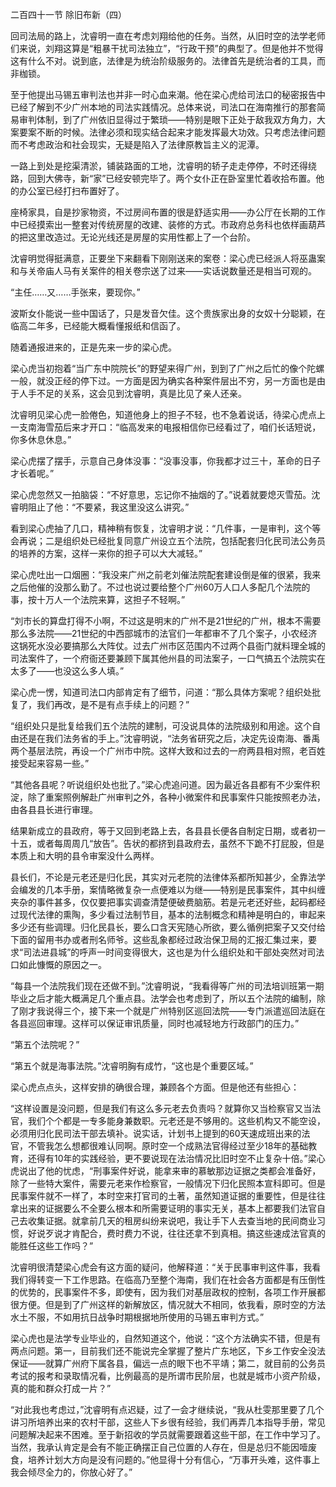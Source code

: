 

二百四十一节 除旧布新（四）

回司法局的路上，沈睿明一直在考虑刘翔给他的任务。当然，从旧时空的法学老师们来说，刘翔这算是“粗暴干扰司法独立”，“行政干预”的典型了。但是他并不觉得这有什么不对。说到底，法律是为统治阶级服务的。法律首先是统治者的工具，而非枷锁。

至于他提出马锡五审判法也并非一时心血来潮。他在梁心虎给司法口的秘密报告中已经了解到不少广州本地的司法实践情况。总体来说，司法口在海南推行的那套简易审判体制，到了广州依旧显得过于繁琐――特别是眼下正处于敌我双方角力，大案要案不断的时候。法律必须和现实结合起来才能发挥最大功效。只考虑法律问题而不考虑政治和社会现实，无疑是陷入了法律原教旨主义的泥潭。

一路上到处是挖渠清淤，铺装路面的工地，沈睿明的轿子走走停停，不时还得绕路，回到大佛寺，新“家”已经安顿完毕了。两个女仆正在卧室里忙着收拾布置。他的办公室已经打扫布置好了。

座椅家具，自是抄家物资，不过房间布置的很是舒适实用――办公厅在长期的工作中已经摸索出一整套对传统房屋的改建、装修的方式。市政府总务科也依样画葫芦的把这里改造过。无论光线还是房屋的实用性都上了一个台阶。

沈睿明觉得挺满意，正要坐下来翻看下刚刚送来的案卷：梁心虎已经派人将巫蛊案和与关帝庙人马有关案件的相关卷宗送了过来――实话说数量还是相当可观的。

“主任……又……手张来，要现你。”

波斯女仆能说一些中国话了，只是发音欠佳。这个贵族家出身的女奴十分聪颖，在临高二年多，已经能大概看懂报纸和信函了。

随着通报进来的，正是先来一步的梁心虎。

梁心虎当初抱着“当广东中院院长”的野望来得广州，到到了广州之后忙的像个陀螺一般，就没正经的停下过。一方面是因为确实各种案件层出不穷，另一方面也是由于人手不足的关系，这会见到沈睿明，真是比见了亲人还亲。

沈睿明见梁心虎一脸倦色，知道他身上的担子不轻，也不急着说话，待梁心虎点上一支南海雪茄后来才开口：“临高发来的电报相信你已经看过了，咱们长话短说，你多休息休息。”

梁心虎摆了摆手，示意自己身体没事：“没事没事，你我都才过三十，革命的日子才长着呢。”

梁心虎忽然又一拍脑袋：“不好意思，忘记你不抽烟的了。”说着就要熄灭雪茄。沈睿明阻止了他：“不要紧，我这里没这么讲究。”

看到梁心虎抽了几口，精神稍有恢复，沈睿明才说：“几件事，一是审判，这个等会再说；二是组织处已经批复同意广州设立五个法院，包括配套归化民司法公务员的培养的方案，这样一来你的担子可以大大减轻。”

梁心虎吐出一口烟圈：“我没来广州之前老刘催法院配套建设倒是催的很紧，我来之后他催的没那么勤了。不过也说过要给整个广州60万人口人多配几个法院的事，按十万人一个法院来算，这担子不轻啊。”

“刘市长的算盘打得不小啊，不过这是明末的广州不是21世纪的广州，根本不需要那么多法院――21世纪的中西部城市的法官们一年都审不了几个案子，小农经济这锅死水没必要搞那么大阵仗。过去广州市区范围内不过两个县衙门就料理全城的司法案件了，一个府衙还要兼顾下属其他州县的司法案子，一口气搞五个法院实在太多了――也没这么多人填。”

梁心虎一愣，知道司法口内部肯定有了细节，问道：“那么具体方案呢？组织处批复了，我们再改，是不是有点手续上的问题？”

“组织处只是批复给我们五个法院的建制，可没说具体的法院级别和用途。这个自由还是在我们法务省的手上。”沈睿明说，“法务省研究之后，决定先设南海、番禹两个基层法院，再设一个广州市中院。这样大致和过去的一府两县相对照，老百姓接受起来容易一些。”

“其他各县呢？听说组织处也批了。”梁心虎追问道。因为最近各县都有不少案件积淀，除了重案照例解赴广州审判之外，各种小微案件和民事案件只能按照老办法，由各县县长进行审理。

结果新成立的县政府，等于又回到老路上去，各县县长便各自制定日期，或者初一十五，或者每周周几“放告”。告状的都挤到县政府去，虽然不下跪不打屁股，但是本质上和大明的县令审案没什么两样。

县长们，不论是元老还是归化民，其实对元老院的法律体系都所知甚少，全靠法学会编发的几本手册，案情略微复杂一点便难以为继――特别是民事案件，其中纠缠夹杂的事件甚多，仅仅要把事实调查清楚便破费脑筋。若是元老还好些，起码都经过现代法律的熏陶，多少看过法制节目，基本的法制概念和精神是明白的，审起来多少还有些调理。归化民县长，要么口含天宪随心所欲，要么循例把案子又交付给下面的留用书办或者刑名师爷。这些乱象都经过政治保卫局的汇报汇集过来，要求“司法进县城”的呼声一时间变得很大，这也是为什么组织处和干部处突然对司法口如此慷慨的原因之一。

“每县一个法院我们现在还做不到。”沈睿明说，“我看得等广州的司法培训班第一期毕业之后才能大概满足几个重点县。法学会也考虑到了，所以五个法院的编制，除了刚才我说得三个，接下来一个就是广州特别区巡回法院――专门派遣巡回法庭在各县巡回审理。这样可以保证审讯质量，同时也减轻地方行政部门的压力。”

“第五个法院呢？”

“第五个就是海事法院。”沈睿明胸有成竹，“这也是个重要区域。”

梁心虎点点头，这样安排的确很合理，兼顾各个方面。但是他还有些担心：

“这样设置是没问题，但是我们有这么多元老去负责吗？就算你又当检察官又当法官，我们个个都是一专多能身兼数职。元老还是不够用的。这些机构又不能空设，必须用归化民司法干部去填补。说实话，计划书上提到的60天速成班出来的法官，不管我怎么想都很难认同啊。原时空一个成熟法官得经过至少18年的基础教育，还得有10年的实践经验，更不要说现在法治情况比旧时空不止复杂十倍。”梁心虎说出了他的忧虑，“刑事案件好说，能拿来审的慕敏那边证据之类都会准备好，除了一些特大案件，需要元老来作检察官，一般情况下归化民照本宣科即可。但是民事案件就不一样了，本时空来打官司的土著，虽然知道证据的重要性，但是往往拿出来的证据要么不全要么根本和所需要证明的事实无关，基本上都要我们法官自己去收集证据。就拿前几天的租房纠纷来说吧，我让手下人去查当地的民间商业习惯，好说歹说才肯配合，费时费力不说，往往还拿不到真相。搞这些速成法官真的能胜任这些工作吗？”

沈睿明很清楚梁心虎会有这方面的疑问，他解释道：“关于民事审判这件事，我看我们得转变一下工作思路。在临高乃至整个海南，我们在社会各方面都是有压倒性的优势的，民事案件不多，即使有，因为我们对基层政权的控制，各项工作开展都很方便。但是到了广州这样的新解放区，情况就大不相同，依我看，原时空的方法水土不服，不如用抗日战争时期根据地所使用的马锡五审判方式。”

梁心虎也是法学专业毕业的，自然知道这个，他说：“这个方法确实不错，但是有两点问题。第一，目前我们还不能说完全掌握了整片广东地区，下乡工作安全没法保证――就算广州府下属各县，偏远一点的眼下也不平靖；第二，就目前的公务员考试的报考和录取情况看，比例最高的是所谓市民阶层，也就是城市小资产阶级，真的能和群众打成一片？”

“对此我也考虑过，”沈睿明有点迟疑，过了一会才继续说，“我从杜雯那里要了几个讲习所培养出来的农村干部，这些人下乡很有经验，我们再弄几本指导手册，常见问题解决起来不困难。至于新招收的学员就需要跟着这些干部，在工作中学习了。当然，我承认肯定是会有不能正确摆正自己位置的人存在，但是总归不能因噎废食，培养计划大方向是没有问题的。”他显得十分有信心，“万事开头难，这件事上我会倾尽全力的，你放心好了。”

